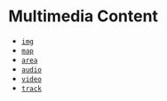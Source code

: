 
<Meta title="Elements/wip/Embedding/Media" />

# Multimedia Content

- [`img`](https://developer.mozilla.org/en-US/docs/Web/HTML/Element/img)
- [`map`](https://developer.mozilla.org/en-US/docs/Web/HTML/Element/map)
- [`area`](https://developer.mozilla.org/en-US/docs/Web/HTML/Element/area)
- [`audio`](https://developer.mozilla.org/en-US/docs/Web/HTML/Element/audio)
- [`video`](https://developer.mozilla.org/en-US/docs/Web/HTML/Element/video)
- [`track`](https://developer.mozilla.org/en-US/docs/Web/HTML/Element/track)
